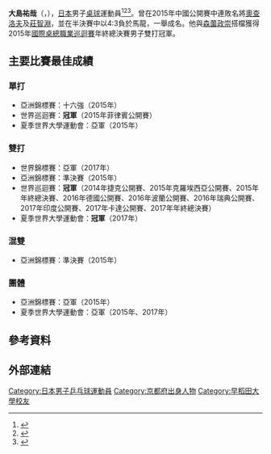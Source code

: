 {{noteTA|G1=Table Tennis}}
{{Infobox 乒乓球
| playername = 大島祐哉
| image = Oshima Yuya ATTC2017 17.jpeg
| fullname = 
| nationality = {{JPN}}
| residence =
| playingstyle =
| equipment =
| hrank = 17（2017年8月）
| club = [[早稻田大學|早稻田大學]]
| birthdate = {{birth date and age|1994|3|5}}
| birthplace = {{JPN}}[[京都府|京都府]][[綾部市|綾部市]]
| deathdate =
| deathplace =
| height = 
| weight = 
| medaltemplates =
{{MedalCountry|{{JPN}}}}
{{MedalSport|男子乒乓球}}
{{MedalCompetition|[[夏季世界大學運動會|夏季世界大學運動會]]}}
{{MedalSilver|[[2015年夏季世界大學運動會|2015年 光州]]|[[2015年夏季世界大學運動會乒乓球比賽|男子單打]]}}
{{MedalSilver|[[2015年夏季世界大學運動會|2015年 光州]]|[[2015年夏季世界大學運動會乒乓球比賽|男子雙打]]}}
{{MedalSilver|[[2015年夏季世界大學運動會|2015年 光州]]|[[2015年夏季世界大學運動會乒乓球比賽|男子團體]]}}
{{MedalGold|[[2017年夏季世界大學運動會|2017年 臺北]]|[[2017年夏季世界大學運動會乒乓球比賽|男子雙打]]}}
{{MedalSilver|[[2017年夏季世界大學運動會|2017年 臺北]]|[[2017年夏季世界大學運動會乒乓球比賽|男子團體]]}}
{{MedalCompetition|[[亞洲乒乓球錦標賽|亞洲乒乓球錦標賽]]}}
{{MedalSilver|[[2015年亞洲乒乓球錦標賽|2015年 芭達亞]]|男子團體}}
{{MedalBronze|[[2015年亞洲乒乓球錦標賽|2015年 芭達亞]]|男子雙打}}
{{MedalBronze|[[2015年亞洲乒乓球錦標賽|2015年 芭達亞]]|混合雙打}}
{{MedalBronze|[[2017年亞洲乒乓球錦標賽|2017年 無錫]]|男子團體}}
{{MedalCompetition|[[世界乒乓球錦標賽|世界乒乓球錦標賽]]}}
{{MedalSilver|[[2016年世界乒乓球團體錦標賽|2016年 吉隆坡]]|男子團體}}
{{MedalSilver|[[2017年世界乒乓球錦標賽|2017年 杜塞道夫]]|男子雙打}}
{{MedalCompetition|[[世界杯乒乓球賽|世界杯乒乓球賽]]}}
{{MedalSilver|2018年 倫敦|男子團體}}
}}
{{世大運獎牌記錄
|項目=桌球
|a1=2015
|b1=2
|c1=單打
|a2=2015
|b2=2
|c2=男子雙打
|a3=2015
|b3=2
|c3=男子團體
|a4=2017
|b4=1
|c4=男子雙打
|a5=2017
|b5=2
|c5=男子團體
}}
{{japanese|japanese=大島 祐哉|kana=おおしま ゆうや|romaji=Ōshima Yūya}}
'''大島祐哉'''（{{jpn|j=大島 祐哉|hg=おおしま ゆうや|rm=Ōshima Yūya}}，{{bd|1994年|3月5日||}}），[[日本|日本]]男子[[桌球|桌球]]運動員<ref>{{cite web|url=http://www.ittf.com/ittf_stats/stats_per_player.asp?player_id=121752|title=Stats Records - ITTF Statistics|deadurl=yes|archiveurl=https://web.archive.org/web/20160306134752/http://www.ittf.com/ittf_stats/stats_per_player.asp?player_id=121752|archivedate=2016-03-06|access-date=2015-12-22}}</ref><ref>{{cite web|url=http://www.ittf.com/ittf_ranking/world_ranking_per_name.asp?Siniors=1&Player_ID=121752|title=World ranking Record for OSHIMA Yuya (JPN)|deadurl=yes|archiveurl=https://web.archive.org/web/20160826011632/http://www.ittf.com/ittf_ranking/world_ranking_per_name.asp?Siniors=1&Player_ID=121752|archivedate=2016-08-26|access-date=2015-12-22}}</ref><ref>{{cite web|url=http://www.ittfranking.com/cgi-bin/ttplayer.cgi?number=121752&lang=0&format=detailed|title=OSHIMA Yuya (JPN) - ITTF Rankings|accessdate=2015-12-22|archive-date=2013-04-12|archive-url=https://web.archive.org/web/20130412174343/http://www.ittfranking.com/cgi-bin/ttplayer.cgi?number=121752&lang=0&format=detailed|dead-url=no}}</ref>。曾在2015年中國公開賽中連敗名將[[迪米特里·奥恰洛夫|奧查洛夫]]及[[莊智淵|莊智淵]]，並在半決賽中以4:3負於馬龍，一舉成名。他與[[森薗政崇|森薗政崇]]搭檔獲得2015年[[國際桌總職業巡迴賽|國際桌總職業巡迴賽]]年終總決賽男子雙打冠軍。

== 主要比賽最佳成績 ==
=== 單打 ===
*亞洲錦標賽：十六強（2015年）
*世界巡迴賽：'''冠軍'''（2015年菲律賓公開賽）
*夏季世界大學運動會：亞軍（2015年）

=== 雙打 ===
*世界錦標賽：亞軍（2017年）
*亞洲錦標賽：準決賽（2015年）
*世界巡迴賽：'''冠軍'''（2014年捷克公開賽、2015年克羅埃西亞公開賽、2015年年終總決賽、2016年德國公開賽、2016年波蘭公開賽、2016年瑞典公開賽、2017年印度公開賽、2017年卡達公開賽、2017年年終總決賽）
*夏季世界大學運動會：'''冠軍'''（2017年）

=== 混雙 ===
*亞洲錦標賽：準決賽（2015年）

=== 團體 ===
*亞洲錦標賽：亞軍（2015年）
*夏季世界大學運動會：亞軍（2015年、2017年）

== 參考資料 ==
{{Reflist}}

== 外部連結 ==
{{日本乒乓球}}

{{Authority control}}
{{DEFAULTSORT:Ōshima Yūya}}
[[Category:日本男子乒乓球運動員|Category:日本男子乒乓球運動員]]
[[Category:京都府出身人物|Category:京都府出身人物]]
[[Category:早稻田大學校友|Category:早稻田大學校友]]